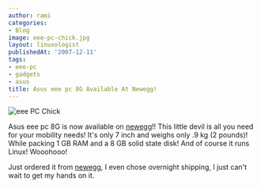 ```yaml
---
author: rami
categories:
- Blog
image: eee-pc-chick.jpg
layout: linuxologist
publishedAt: '2007-12-11'
tags:
- eee-pc
- gadgets
- asus
title: Asus eee pc 8G Available At Newegg!
---
```


![eee PC Chick](/assets/images/content/blog/eee-pc-chick.jpg)

Asus eee pc 8G is now available on [newegg](http://www.newegg.com/Product/Product.aspx?Item=N82E16834220264 "newegg")!! This little devil is all you need for your mobility needs! It's only 7 inch and weighs only .9 kg (2 pounds)! While packing 1 GB RAM and a 8 GB solid state disk! And of course it runs Linux! Wooohooo!

Just ordered it from [newegg](http://www.newegg.com/Product/Product.aspx?Item=N82E16834220264 "newegg"), I even chose overnight shipping, I just can't wait to get my hands on it.